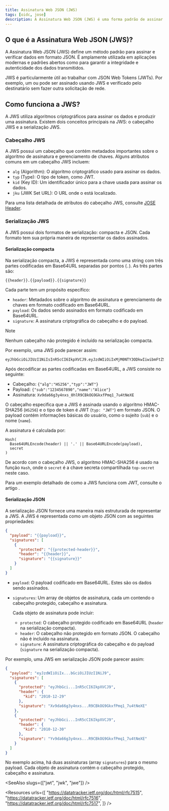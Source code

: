 ```yaml
---
title: Assinatura Web JSON (JWS)
tags: [oidc, jose]
description: A Assinatura Web JSON (JWS) é uma forma padrão de assinar e verificar dados em formato JSON. É frequentemente usada para garantir a integridade e autenticidade dos JSON Web Tokens (JWTs) no OpenID Connect (OIDC).
---
```


## O que é a Assinatura Web JSON (JWS)?

A Assinatura Web JSON (JWS) define um método padrão para assinar e verificar dados em formato JSON. É amplamente utilizada em aplicações modernas e padrões abertos como <Ref slug="openid-connect" /> para garantir a integridade e autenticidade dos dados transmitidos.

JWS é particularmente útil ao trabalhar com <Ref slug="jwt">JSON Web Tokens (JWTs)</Ref>. Por exemplo, um <Ref slug="id-token" /> ou <Ref slug="access-token" /> pode ser assinado usando JWS e verificado pelo destinatário sem fazer outra solicitação de rede.

## Como funciona a JWS?

A JWS utiliza algoritmos criptográficos para assinar os dados e produzir uma assinatura. Existem dois conceitos principais na JWS: o cabeçalho JWS e a serialização JWS.

### Cabeçalho JWS

A JWS possui um cabeçalho que contém metadados importantes sobre o algoritmo de assinatura e gerenciamento de chaves. Alguns atributos comuns em um cabeçalho JWS incluem:

- `alg` (Algorithm): O algoritmo criptográfico usado para assinar os dados.
- `typ` (Type): O tipo de token, como JWT.
- `kid` (Key ID): Um identificador único para a chave usada para assinar os dados.
- `jku` (JWK Set URL): O URL onde o <Ref slug="jwk" headingId="json-web-key-set-jwks" /> está localizado.

Para uma lista detalhada de atributos do cabeçalho JWS, consulte [JOSE Header](https://datatracker.ietf.org/doc/html/rfc7515#section-4).

### Serialização JWS

A JWS possui dois formatos de serialização: compacta e JSON. Cada formato tem sua própria maneira de representar os dados assinados.

#### Serialização compacta

Na serialização compacta, a JWS é representada como uma string com três partes codificadas em Base64URL separadas por pontos (`.`). As três partes são:

```
{{header}}.{{payload}}.{{signature}}
```

Cada parte tem um propósito específico:

- `header`: Metadados sobre o algoritmo de assinatura e gerenciamento de chaves em formato codificado em Base64URL.
- `payload`: Os dados sendo assinados em formato codificado em Base64URL.
- `signature`: A assinatura criptográfica do cabeçalho e do payload.

> [!Note]
> Nenhum cabeçalho não protegido é incluído na serialização compacta.

Por exemplo, uma JWS pode parecer assim:

```
eyJhbGciOiJIUzI1NiIsInR5cCI6IkpXVCJ9.eyJzdWIiOiIxMjM0NTY3ODkwIiwibmFtZSI6IkFsaWNlIn0.Xv9da66g3y4nxs_0hlR9CBkOG9GkxfPmq1_7u4tNeXE
```

Após decodificar as partes codificadas em Base64URL, a JWS consiste no seguinte:

- Cabeçalho: `{"alg":"HS256","typ":"JWT"}`
- Payload: `{"sub":"1234567890","name":"Alice"}`
- Assinatura: `Xv9da66g3y4nxs_0hlR9CBkOG9GkxfPmq1_7u4tNeXE`

O cabeçalho especifica que a JWS é assinada usando o algoritmo HMAC-SHA256 (`HS256`) e o tipo de token é JWT (`typ: "JWT"`) em formato JSON. O payload contém informações básicas do usuário, como o sujeito (`sub`) e o nome (`name`).

A assinatura é calculada por:

```
Hash(
  Base64URLEncode(header) || '.' || Base64URLEncode(payload),
  secret
)
```

De acordo com o cabeçalho JWS, o algoritmo HMAC-SHA256 é usado na função `Hash`, onde o `secret` é a chave secreta compartilhada `top-secret` neste caso.

Para um exemplo detalhado de como a JWS funciona com JWT, consulte o artigo <Ref slug="signing-key" />.

#### Serialização JSON

A serialização JSON fornece uma maneira mais estruturada de representar a JWS. A JWS é representada como um objeto JSON com as seguintes propriedades:

```json
{
  "payload": "{{payload}}",
  "signatures": [
    {
      "protected": "{{protected-header}}",
      "header": "{{header}}",
      "signature": "{{signature}}"
    }
  ]
}
```

- `payload`: O payload codificado em Base64URL. Estes são os dados sendo assinados.
- `signatures`: Um array de objetos de assinatura, cada um contendo o cabeçalho protegido, cabeçalho e assinatura.

  Cada objeto de assinatura pode incluir:

  - `protected`: O cabeçalho protegido codificado em Base64URL (`header` na serialização compacta).
  - `header`: O cabeçalho não protegido em formato JSON. O cabeçalho não é incluído na assinatura.
  - `signature`: A assinatura criptográfica do cabeçalho e do payload (`signature` na serialização compacta).

Por exemplo, uma JWS em serialização JSON pode parecer assim:

```json
{
  "payload": "eyJzdWIiOiIx...bGciOiJIUzI1NiJ9",
  "signatures": [
    {
      "protected": "eyJhbGci...InR5cCI6IkpXVCJ9",
      "header": {
        "kid": "2010-12-29"
      },
      "signature": "Xv9da66g3y4nxs...R9CBkOG9GkxfPmq1_7u4tNeXE"
    },
    {
      "protected": "eyJhbGci...InR5cCI6IkpXVCJ9",
      "header": {
        "kid": "2010-12-30"
      },
      "signature": "Yv9da66g3y4nxs...R9CBkOG9GkxfPmq1_7u4tNeXE"
    }
  ]
}
```

No exemplo acima, há duas assinaturas (array `signatures`) para o mesmo payload. Cada objeto de assinatura contém o cabeçalho protegido, cabeçalho e assinatura.

<SeeAlso slugs={["jwt", "jwk", "jwe"]} />

<Resources
  urls={[
    "https://datatracker.ietf.org/doc/html/rfc7515",
    "https://datatracker.ietf.org/doc/html/rfc7516",
    "https://datatracker.ietf.org/doc/html/rfc7517",
  ]}
/>